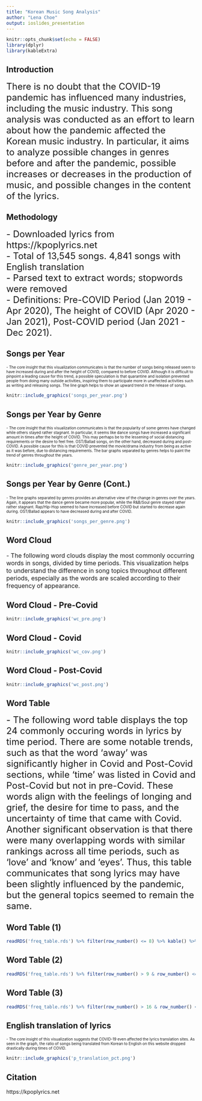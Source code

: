 ```yaml
---
title: "Korean Music Song Analysis"
author: "Lena Choe"
output: ioslides_presentation
---
```


```r
knitr::opts_chunk$set(echo = FALSE)
library(dplyr)
library(kableExtra)
```

## Introduction

<font size="5">There is no doubt that the COVID-19 pandemic has influenced many industries, including the music industry. This song analysis was conducted as an effort to learn about how the pandemic affected the Korean music industry. In particular, it aims to analyze possible changes in genres before and after the pandemic, possible increases or decreases in the production of music, and possible changes in the content of the lyrics. </font>

## Methodology

<font size="5">
- Downloaded lyrics from https://kpoplyrics.net<br> 
- Total of 13,545 songs. 4,841 songs with English translation<br> 
- Parsed text to extract words; stopwords were removed<br> 
- Definitions: Pre-COVID Period (Jan 2019 - Apr 2020), The height of COVID (Apr 2020 - Jan 2021), Post-COVID period (Jan 2021 - Dec 2021).</font>


## Songs per Year {.smaller}

<font size="1">- The core insight that this visualization communicates is that the number of songs being released seem to have increased during and after the height of COVID, compared to before COVID. Although it is difficult to pinpoint a leading cause for this trend, a possible speculation is that quarantine and isolation prevented people from doing many outside activities, inspiring them to participate more in unaffected activities such as writing and releasing songs. The line graph helps to show an upward trend in the release of songs.</font>

```r
knitr::include_graphics('songs_per_year.png')
```


## Songs per Year by Genre {.smaller}

<font size="1">- The core insight that this visualization communicates is that the popularity of some genres have changed while others stayed rather stagnant. In particular, it seems like dance songs have increased a significant amount in times after the height of COVID. This may perhaps be to the lessening of social distancing requirements or the desire to feel free. OST/Ballad songs, on the other hand, decreased during and post-COVID. A possible cause for this is that COVID prevented the movie/drama industry from being as active as it was before, due to distancing requirements. The bar graphs separated by genres helps to paint the trend of genres throughout the years.</font>

```r
knitr::include_graphics('genre_per_year.png')
```

## Songs per Year by Genre (Cont.) {.smaller}

<font size="1">- The line graphs separated by genres provides an alternative view of the change in genres over the years. Again, it appears that the dance genre became more popular, while the R&B/Soul genre stayed rather rather stagnant. Rap/Hip-Hop seemed to have increased before COVID but started to decrease again during. OST/Ballad appears to have decreased during and after COVID.</font>

```r
knitr::include_graphics('songs_per_genre.png')
```

## Word Cloud

<font size="3">- The following word clouds display the most commonly occurring words in songs, divided by time periods. This visualization helps to understand the difference in song topics throughout different periods, especially as the words are scaled according to their frequency of appearance.</font>

## Word Cloud - Pre-Covid {.smaller}

```r
knitr::include_graphics('wc_pre.png')
```

## Word Cloud - Covid {.smaller}


```r
knitr::include_graphics('wc_cov.png')
```


## Word Cloud - Post-Covid {.smaller}


```r
knitr::include_graphics('wc_post.png')
```

## Word Table

<font size="5">- The following word table displays the top 24 commonly occuring words in lyrics by time period. There are some notable trends, such as that the word 'away' was significantly higher in Covid and Post-Covid sections, while 'time' was listed in Covid and Post-Covid but not in pre-Covid. These words align with the feelings of longing and grief, the desire for time to pass, and the uncertainty of time that came with Covid. Another significant observation is that there were many overlapping words with similar rankings across all time periods, such as 'love' and 'know' and 'eyes'. Thus, this table communicates that song lyrics may have been slightly influenced by the pandemic, but the general topics seemed to remain the same.</font>


## Word Table (1)

```r
readRDS('freq_table.rds') %>% filter(row_number() <= 8) %>% kable() %>% kable_styling()
```


## Word Table (2)


```r
readRDS('freq_table.rds') %>% filter(row_number() > 9 & row_number() <= 16) %>% kable() %>% kable_styling()
```

## Word Table (3)


```r
readRDS('freq_table.rds') %>% filter(row_number() > 16 & row_number() <= 24) %>% kable() %>% kable_styling()
```

## English translation of lyrics {.smaller}

<font size="1">- The core insight of this visualization suggests that COVID-19 even affected the lyrics translation sites. As seen in the graph, the ratio of songs being translated from Korean to English on this website dropped drastically during times of COVID.</font>

```r
knitr::include_graphics('p_translation_pct.png')
```


## Citation

https://kpoplyrics.net